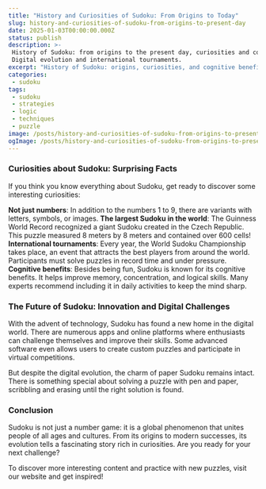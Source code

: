 ```yaml
---
title: "History and Curiosities of Sudoku: From Origins to Today"
slug: history-and-curiosities-of-sudoku-from-origins-to-present-day
date: 2025-01-03T00:00:00.000Z
status: publish
description: >-
 History of Sudoku: from origins to the present day, curiosities and cognitive benefits.
 Digital evolution and international tournaments.
excerpt: "History of Sudoku: origins, curiosities, and cognitive benefits."
categories:
 - sudoku
tags:
 - sudoku
 - strategies
 - logic
 - techniques
 - puzzle
image: /posts/history-and-curiosities-of-sudoku-from-origins-to-present-day/card.webp
ogImage: /posts/history-and-curiosities-of-sudoku-from-origins-to-present-day/og.webp
---
```



### Curiosities about Sudoku: Surprising Facts

If you think you know everything about Sudoku, get ready to discover some interesting curiosities:



**Not just numbers**: In addition to the numbers 1 to 9, there are variants with letters, symbols, or images. 
**The largest Sudoku in the world**: The Guinness World Record recognized a giant Sudoku created in the Czech Republic. This puzzle measured 8 meters by 8 meters and contained over 600 cells! 
**International tournaments**: Every year, the World Sudoku Championship takes place, an event that attracts the best players from around the world. Participants must solve puzzles in record time and under pressure. 
**Cognitive benefits**: Besides being fun, Sudoku is known for its cognitive benefits. It helps improve memory, concentration, and logical skills. Many experts recommend including it in daily activities to keep the mind sharp.


### The Future of Sudoku: Innovation and Digital Challenges

With the advent of technology, Sudoku has found a new home in the digital world. There are numerous apps and online platforms where enthusiasts can challenge themselves and improve their skills. Some advanced software even allows users to create custom puzzles and participate in virtual competitions.


But despite the digital evolution, the charm of paper Sudoku remains intact. There is something special about solving a puzzle with pen and paper, scribbling and erasing until the right solution is found.


### Conclusion

Sudoku is not just a number game: it is a global phenomenon that unites people of all ages and cultures. From its origins to modern successes, its evolution tells a fascinating story rich in curiosities. Are you ready for your next challenge?


To discover more interesting content and practice with new puzzles, visit our website and get inspired!